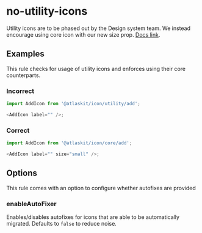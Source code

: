 # no-utility-icons

Utility icons are to be phased out by the Design system team. We instead encourage using core icon
with our new size prop. [Docs link](https://atlassian.design/components/icon/usage).

## Examples

This rule checks for usage of utility icons and enforces using their core counterparts.

### Incorrect

```js
import AddIcon from '@atlaskit/icon/utility/add';

<AddIcon label="" />;
```

### Correct

```js
import AddIcon from '@atlaskit/icon/core/add';

<AddIcon label="" size="small" />;
```

## Options

This rule comes with an option to configure whether autofixes are provided

### enableAutoFixer

Enables/disables autofixes for icons that are able to be automatically migrated. Defaults to `false`
to reduce noise.
